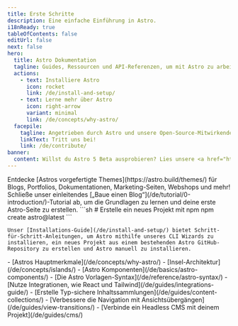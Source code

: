 ```yaml
---
title: Erste Schritte
description: Eine einfache Einführung in Astro.
i18nReady: true
tableOfContents: false
editUrl: false
next: false
hero:
  title: Astro Dokumentation
  tagline: Guides, Ressourcen und API-Referenzen, um mit Astro zu arbeiten.
  actions:
    - text: Installiere Astro
      icon: rocket
      link: /de/install-and-setup/
    - text: Lerne mehr über Astro
      icon: right-arrow
      variant: minimal
      link: /de/concepts/why-astro/
  facepile:
    tagline: Angetrieben durch Astro und unsere Open-Source-Mitwirkenden.
    linkText: Tritt uns bei!
    link: /de/contribute/
banner:
  content: Willst du Astro 5 Beta ausprobieren? Lies unsere <a href="https://5-0-0-beta.docs.astro.build/de/guides/upgrade-to/v5/">v5 Upgrade-Anleitung</a>!
---
```



<CardGrid>
  <Card title="Was wirst du mit Astro erschaffen?" icon="laptop">
    Entdecke [Astros vorgefertigte Themes](https://astro.build/themes/) für Blogs, Portfolios, Dokumentationen, Marketing-Seiten, Webshops und mehr!
  </Card>

  <Card title="Nimm an einer geführten Tour teil" icon="star">
    Schließe unser einleitendes [„Baue einen Blog“](/de/tutorial/0-introduction/)-Tutorial ab, um die Grundlagen zu lernen und deine erste Astro-Seite zu erstellen.
  </Card>

  <SplitCard title="Starte ein neues Projekt" icon="rocket">
    ```sh
    # Erstelle ein neues Projekt mit npm
    npm create astro@latest
    ```
    
    Unser [Installations-Guide](/de/install-and-setup/) bietet Schritt-für-Schritt-Anleitungen, um Astro mithilfe unseres CLI Wizards zu installieren, ein neues Projekt aus einem bestehenden Astro GitHub-Repository zu erstellen und Astro manuell zu installieren.
  </SplitCard>

  <ListCard title="Lerne" icon="open-book">
    - [Astros Hauptmerkmale](/de/concepts/why-astro/)
    - [Insel-Architektur](/de/concepts/islands/)
    - [Astro Komponenten](/de/basics/astro-components/)
    - [Die Astro Vorlagen-Syntax](/de/reference/astro-syntax/)
  </ListCard>

  <ListCard title="Erweitere" icon="puzzle">
    - [Nutze Integrationen, wie React und Tailwind](/de/guides/integrations-guide/)
    - [Erstelle Typ-sichere Inhaltssammlungen](/de/guides/content-collections/)
    - [Verbessere die Navigation mit Ansichtsübergängen](/de/guides/view-transitions/)
    - [Verbinde ein Headless CMS mit deinem Projekt](/de/guides/cms/)
  </ListCard>
</CardGrid>

<Discord title="Du hast eine Frage oder möchtest dich engagieren?" cta="Tritt unserem Discord bei"/>
